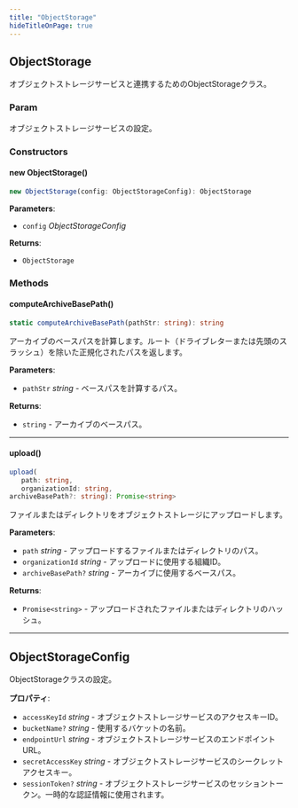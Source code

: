 ```yaml
---
title: "ObjectStorage"
hideTitleOnPage: true
---
```



## ObjectStorage

オブジェクトストレージサービスと連携するためのObjectStorageクラス。

### Param

オブジェクトストレージサービスの設定。

### Constructors

#### new ObjectStorage()

```ts
new ObjectStorage(config: ObjectStorageConfig): ObjectStorage
```

**Parameters**:

- `config` _ObjectStorageConfig_

**Returns**:

- `ObjectStorage`

### Methods

#### computeArchiveBasePath()

```ts
static computeArchiveBasePath(pathStr: string): string
```

アーカイブのベースパスを計算します。ルート（ドライブレターまたは先頭のスラッシュ）を除いた正規化されたパスを返します。

**Parameters**:

- `pathStr` _string_ - ベースパスを計算するパス。

**Returns**:

- `string` - アーカイブのベースパス。

***

#### upload()

```ts
upload(
   path: string, 
   organizationId: string, 
archiveBasePath?: string): Promise<string>
```

ファイルまたはディレクトリをオブジェクトストレージにアップロードします。

**Parameters**:

- `path` _string_ - アップロードするファイルまたはディレクトリのパス。
- `organizationId` _string_ - アップロードに使用する組織ID。
- `archiveBasePath?` _string_ - アーカイブに使用するベースパス。

**Returns**:

- `Promise<string>` - アップロードされたファイルまたはディレクトリのハッシュ。

***

## ObjectStorageConfig

ObjectStorageクラスの設定。

**プロパティ**:

- `accessKeyId` _string_ - オブジェクトストレージサービスのアクセスキーID。
- `bucketName?` _string_ - 使用するバケットの名前。
- `endpointUrl` _string_ - オブジェクトストレージサービスのエンドポイントURL。
- `secretAccessKey` _string_ - オブジェクトストレージサービスのシークレットアクセスキー。
- `sessionToken?` _string_ - オブジェクトストレージサービスのセッショントークン。一時的な認証情報に使用されます。
